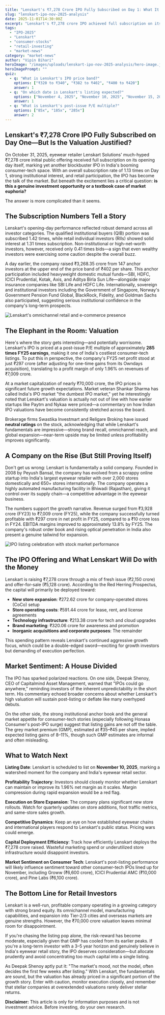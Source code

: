 ```yaml
---
title: "Lenskart's ₹7,278 Crore IPO Fully Subscribed on Day 1: What It Means for Retail Investors"
slug: "lenskart-ipo-nov-2025-analysis"
date: 2025-11-01T14:30:00Z
excerpt: "Lenskart's ₹7,278 crore IPO achieved full subscription on its opening day with robust institutional and retail demand. But are valuations justified, or is this a classic case of market hype? Here's what you need to know."
tags:
  - "IPO-2025"
  - "Lenskart"
  - "consumer-stocks"
  - "retail-investing"
  - "market-news"
category: "market-news"
author: "Vipin Bihari"
heroImage: "/images/uploads/lenskart-ipo-nov-2025-analysis/hero-image.jpg"
heroImagePrompt: ""
quiz:
  - q: "What is Lenskart's IPO price band?"
    options: ["₹320 to ₹340", "₹382 to ₹402", "₹400 to ₹420"]
    answer: 1
  - q: "On which date is Lenskart's listing expected?"
    options: ["November 4, 2025", "November 10, 2025", "November 15, 2025"]
    answer: 1
  - q: "What is Lenskart's post-issue P/E multiple?"
    options: ["85x", "185x", "285x"]
    answer: 2
---
```


## Lenskart's ₹7,278 Crore IPO Fully Subscribed on Day One—But Is the Valuation Justified?

On October 31, 2025, eyewear retailer Lenskart Solutions' much-hyped ₹7,278 crore initial public offering received full subscription on its opening day itself, marking yet another blockbuster IPO in India's booming consumer-tech space. With an overall subscription rate of 1.13 times on Day 1, strong institutional interest, and retail participation, the IPO has become the talk of the market. But beneath the excitement lies a critical question: **is this a genuine investment opportunity or a textbook case of market euphoria?**

The answer is more complicated than it seems.

## The Subscription Numbers Tell a Story

Lenskart's opening-day performance reflected robust demand across all investor categories. The qualified institutional buyers (QIB) portion was subscribed 1.42 times, while retail individual investors (RIIs) showed solid interest at 1.31 times subscription. Non-institutional or high-net-worth investors, however, received only 0.41 times bids—a sign that even wealthy investors were exercising some caution despite the overall buzz.

A day earlier, the company raised ₹3,268.35 crore from 147 anchor investors at the upper end of the price band of ₹402 per share. This anchor participation included heavyweight domestic mutual funds—SBI, HDFC, ICICI Prudential, Kotak, Axis, and Aditya Birla Sun Life—alongside major insurance companies like SBI Life and HDFC Life. Internationally, sovereign and institutional investors including the Government of Singapore, Norway's Government Pension Fund Global, BlackRock, Fidelity, and Goldman Sachs also participated, suggesting serious institutional confidence in the company's long-term prospects.

![Lenskart's omnichannel retail and e-commerce presence](/images/uploads/lenskart-ipo-nov-2025-analysis/lenskart_stores.png)

## The Elephant in the Room: Valuation

Here's where the story gets interesting—and potentially worrisome. Lenskart's IPO is priced at a post-issue P/E multiple of approximately **285 times FY25 earnings**, making it one of India's costliest consumer-tech listings. To put this in perspective, the company's FY25 net profit stood at just ₹297 crore (after adjusting for one-time gains from its Owndays acquisition), translating to a profit margin of only 1.96% on revenues of ₹7,009 crore.

At a market capitalization of nearly ₹70,000 crore, the IPO prices in significant future growth expectations. Market veteran Shankar Sharma has called India's IPO market "the dumbest IPO market," yet he interestingly noted that Lenskart's valuation is actually not out of line with how earlier startups like Paytm and Nykaa were priced—a commentary on how Indian IPO valuations have become consistently stretched across the board.

Brokerage firms Swastika Investmart and Religare Broking have issued **neutral ratings** on the stock, acknowledging that while Lenskart's fundamentals are impressive—strong brand recall, omnichannel reach, and global expansion—near-term upside may be limited unless profitability improves significantly.

## A Company on the Rise (But Still Proving Itself)

Don't get us wrong: Lenskart is fundamentally a solid company. Founded in 2008 by Peyush Bansal, the company has evolved from a scrappy online startup into India's largest eyewear retailer with over 2,000 stores domestically and 650+ stores internationally. The company operates a highly automated manufacturing facility in Bhiwadi (Rajasthan), giving it control over its supply chain—a competitive advantage in the eyewear business.

The numbers support the growth narrative. Revenue surged from ₹3,928 crore (FY23) to ₹7,009 crore (FY25), while the company successfully turned profitable with ₹297 crore in net profit in FY25, compared to a ₹10 crore loss in FY24. EBITDA margins improved to approximately 13.8% by FY25. The company's robust order book and rising optical penetration in India also present a genuine tailwind for expansion.

![IPO listing celebration with stock market performance](/images/uploads/lenskart-ipo-nov-2025-analysis/ipo_listing.png)

## The IPO Offering and What Lenskart Will Do with the Money

Lenskart is raising ₹7,278 crore through a mix of fresh issue (₹2,150 crore) and offer-for-sale (₹5,128 crore). According to the Red Herring Prospectus, the capital will primarily be deployed toward:

- **New store expansion**: ₹272.62 crore for company-operated stores (CoCo) setup
- **Store operating costs**: ₹591.44 crore for lease, rent, and license agreements
- **Technology infrastructure**: ₹213.38 crore for tech and cloud upgrades
- **Brand marketing**: ₹320.06 crore for awareness and promotion
- **Inorganic acquisitions and corporate purposes**: The remainder

This spending pattern reveals Lenskart's continued aggressive growth focus, which could be a double-edged sword—exciting for growth investors but demanding of execution perfection.

## Market Sentiment: A House Divided

The IPO has sparked polarized reactions. On one side, Deepak Shenoy, CEO of Capitalmind Asset Management, warned that "IPOs could go anywhere," reminding investors of the inherent unpredictability in the short term. His commentary echoed broader concerns about whether Lenskart's high valuation will sustain post-listing or deflate like many overhyped debuts.

On the other side, the strong institutional anchor book and the general market appetite for consumer-tech stories (especially following Honasa Consumer's post-IPO surge) suggest that listing gains are not off the table. The grey market premium (GMP), estimated at ₹35–₹45 per share, implied expected listing gains of 8–11%, though such GMP estimates are informal and often misleading.

## What to Watch Next

**Listing Date**: Lenskart is scheduled to list on **November 10, 2025**, marking a watershed moment for the company and India's eyewear retail sector.

**Profitability Trajectory**: Investors should closely monitor whether Lenskart can maintain or improve its 1.96% net margin as it scales. Margin compression during rapid expansion would be a red flag.

**Execution on Store Expansion**: The company plans significant new store rollouts. Watch for quarterly updates on store additions, foot traffic metrics, and same-store sales growth.

**Competitive Dynamics**: Keep an eye on how established eyewear chains and international players respond to Lenskart's public status. Pricing wars could emerge.

**Capital Deployment Efficiency**: Track how efficiently Lenskart deploys the ₹7,278 crore raised. Wasteful marketing spend or underutilized store infrastructure would disappoint investors.

**Market Sentiment on Consumer Tech**: Lenskart's post-listing performance will likely influence sentiment toward other consumer-tech IPOs lined up for November, including Groww (₹6,600 crore), ICICI Prudential AMC (₹10,000 crore), and Pine Labs (₹6,100 crore).

## The Bottom Line for Retail Investors

Lenskart is a well-run, profitable company operating in a growing category with strong brand equity. Its omnichannel model, manufacturing capabilities, and expansion into Tier-2/3 cities and overseas markets are genuine strengths. However, the ₹70,000 crore valuation leaves minimal room for disappointment.

If you're chasing the listing pop alone, the risk-reward has become moderate, especially given that GMP has cooled from its earlier peaks. If you're a long-term investor with a 3–5 year horizon and genuinely believe in India's eyewear retail story, the IPO deserves consideration—but allocate prudently and avoid concentrating too much capital into a single listing.

As Deepak Shenoy aptly put it: "The market's mood, not the model, often decides the first few weeks after listing." With Lenskart, the fundamentals are sound, but the valuation has already priced in a significant portion of the growth story. Enter with caution, monitor execution closely, and remember that stellar companies at overextended valuations rarely deliver stellar returns.

**Disclaimer:** This article is only for information purposes and is not investment advice. Before investing, do your own research.
